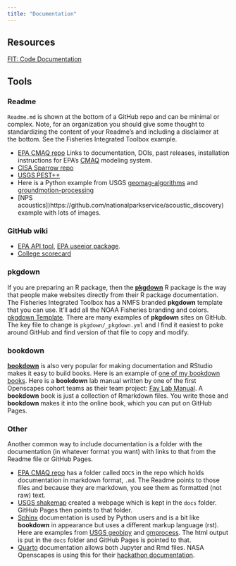 ```yaml
---
title: "Documentation"
---
```


## Resources

[FIT: Code Documentation](https://noaa-fisheries-integrated-toolbox.github.io/resources/best-practices/code-documentation/)

## Tools 

### Readme

`Readme.md` is shown at the bottom of a GitHub repo and can be minimal or complex. Note, for an organization you should give some thought to standardizing the content of your Readme's and including a disclaimer at the bottom. See the Fisheries Integrated Toolbox example.

* [EPA CMAQ repo](https://github.com/USEPA/CMAQ) Links to documentation, DOIs, past releases, installation instructions for EPA's [CMAQ](https://www.epa.gov/cmaq) modeling system.
* [CISA Sparrow repo](https://github.com/cisagov/Sparrow)
* [USGS PEST++](https://github.com/usgs/pestpp)
* Here is a Python example from USGS [geomag-algorithms](https://github.com/usgs/geomag-algorithms) and [groundmotion-processing](https://github.com/usgs/groundmotion-processing)
* [NPS acoustics])https://github.com/nationalparkservice/acoustic_discovery) example with lots of images.

### GitHub wiki

* [EPA API tool](https://github.com/USEPA/USEEIO_API), [EPA useeior package](https://github.com/USEPA/useeior/wiki). 
* [College scorecard](https://github.com/RTICWDT/college-scorecard/wiki)

### **pkgdown**

If you are preparing an R package, then the [**pkgdown**](https://pkgdown.r-lib.org/) R package is the way that people make websites directly from their R package documentation. The Fisheries Integrated Toolbox has a NMFS branded **pkgdown** template that you can use. It'll add all the NOAA Fisheries branding and colors.  [pkgdown Template](https://github.com/nmfs-fish-tools/pkgdownTemplate). There are many examples of **pkgdown** sites on GitHub. The key file to change is `pkgdown/_pkgdown.yml` and I find it easiest to poke around GitHub and find version of that file to copy and modify.

### **bookdown**

[**bookdown**](https://bookdown.org/) is also very popular for making documentation and RStudio makes it easy to build books. Here is an example of [one of my bookdown books](https://nwfsc-timeseries.github.io/atsa-labs/). Here is a **bookdown** lab manual written by one of the first Openscapes cohort teams as their team project: [Fay Lab Manual](https://thefaylab.github.io/lab-manual/). A **bookdown** book is just a collection of Rmarkdown files. You write those and **bookdown** makes it into the online book, which you can put on GitHub Pages.

### Other

Another common way to include documentation is a folder with the documentation (in whatever format you want) with links to that from the Readme file or GitHub Pages.

* [EPA CMAQ repo](https://github.com/USEPA/CMAQ) has a folder called `DOCS` in the repo which holds documentation in markdown format, `.md`. The Readme points to those files and because they are markdown, you see them as formatted (not raw) text.
* [USGS shakemap](http://usgs.github.io/shakemap/) created a webpage which is kept in the `docs` folder. GitHub Pages then points to that folder.
* [Sphinx](http://sphinx-doc.org/) documentation is used by Python users and is a bit like **bookdown** in appearance but uses a different markup language (rst). Here are examples from [USGS geobipy](https://usgs.github.io/geobipy/) and [gmprocess](https://gmprocess.readthedocs.io/en/latest/index.html). The html output is put in the `docs` folder and GitHub Pages is pointed to that.
* [Quarto](https://quarto.org/) documentation allows both Jupyter and Rmd files. NASA Openscapes is using this for their [hackathon documentation](https://nasa-openscapes.github.io/2021-Cloud-Hackathon/).

